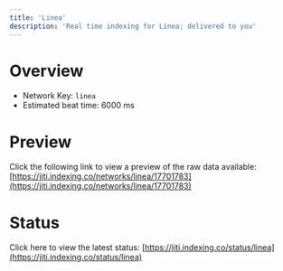 ```yaml
---
title: 'Linea'
description: 'Real time indexing for Linea; delivered to you'
---
```


# Overview
- Network Key: `linea`
- Estimated beat time: 6000 ms

# Preview
Click the following link to view a preview of the raw data available: [https://jiti.indexing.co/networks/linea/17701783](https://jiti.indexing.co/networks/linea/17701783)

# Status
Click here to view the latest status: [https://jiti.indexing.co/status/linea](https://jiti.indexing.co/status/linea)

